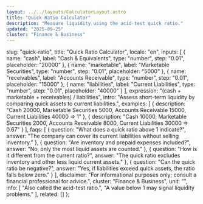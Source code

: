 ```yaml
---
layout: ../../layouts/CalculatorLayout.astro
title: "Quick Ratio Calculator"
description: "Measure liquidity using the acid-test quick ratio."
updated: "2025-09-25"
cluster: "Finance & Business"
---
```



  slug: "quick-ratio",
  title: "Quick Ratio Calculator",
  locale: "en",
  inputs: [
    { name: "cash", label: "Cash & Equivalents", type: "number", step: "0.01", placeholder: "20000" },
    { name: "marketable", label: "Marketable Securities", type: "number", step: "0.01", placeholder: "5000" },
    { name: "receivables", label: "Accounts Receivable", type: "number", step: "0.01", placeholder: "15000" },
    { name: "liabilities", label: "Current Liabilities", type: "number", step: "0.01", placeholder: "40000" }
  ],
  expression: "(cash + marketable + receivables) / liabilities",
  intro: "Assess short-term liquidity by comparing quick assets to current liabilities.",
  examples: [
    { description: "Cash 20000, Marketable Securities 5000, Accounts Receivable 15000, Current Liabilities 40000 ⇒ 1" },
    { description: "Cash 10000, Marketable Securities 2000, Accounts Receivable 8000, Current Liabilities 30000 ⇒ 0.67" }
  ],
  faqs: [
    { question: "What does a quick ratio above 1 indicate?", answer: "The company can cover its current liabilities without selling inventory." },
    { question: "Are inventory and prepaid expenses included?", answer: "No, only the most liquid assets are counted." },
    { question: "How is it different from the current ratio?", answer: "The quick ratio excludes inventory and other less liquid current assets." },
    { question: "Can the quick ratio be negative?", answer: "Yes, if liabilities exceed quick assets, the ratio falls below zero." }
  ],
  disclaimer: "For informational purposes only; consult a financial professional for advice.",
  cluster: "Finance & Business",
  unit: "",
  info: [
    "Also called the acid-test ratio.",
    "A value below 1 may signal liquidity problems."
  ],
  related: []
};

<Calculator schema={schema} />
